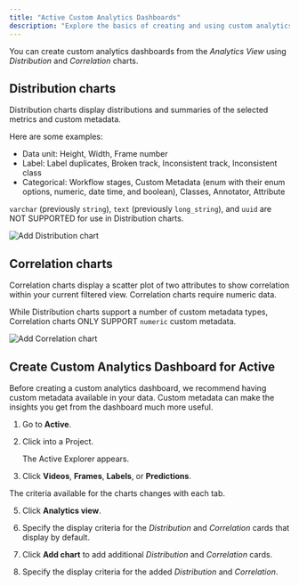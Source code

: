 ```yaml
---
title: "Active Custom Analytics Dashboards"
description: "Explore the basics of creating and using custom analytics dashboards in Active."
---
```



You can create custom analytics dashboards from the _Analytics View_ using _Distribution_ and _Correlation_ charts.

## Distribution charts

Distribution charts display distributions and summaries of the selected metrics and custom metadata.

Here are some examples:

- Data unit: Height, Width, Frame number
- Label: Label duplicates, Broken track, Inconsistent track, Inconsistent class
- Categorical: Workflow stages, Custom Metadata (enum with their enum options, numeric, date time, and boolean), Classes, Annotator, Attribute

<Note>`varchar` (previously `string`), `text` (previously `long_string`), and `uuid` are NOT SUPPORTED for use in Distribution charts.</Note>

![Add Distribution chart](https://storage.googleapis.com/docs-media.encord.com/static/img/active/active-analytics-distribution.gif)

## Correlation charts

Correlation charts display a scatter plot of two attributes to show correlation within your current filtered view. Correlation charts require numeric data.

<Note>While Distribution charts support a number of custom metadata types, Correlation charts ONLY SUPPORT `numeric` custom metadata.</Note>


![Add Correlation chart](https://storage.googleapis.com/docs-media.encord.com/static/img/active/active-analytics-correlation.gif)


## Create Custom Analytics Dashboard for Active

<Tip>Before creating a custom analytics dashboard, we recommend having custom metadata available in your data. Custom metadata can make the insights you get from the dashboard much more useful.</Tip>

1. Go to **Active**.

2. Click into a Project.

   The Active Explorer appears.

4. Click **Videos**, **Frames**, **Labels**, or **Predictions**.

  <Note>The criteria available for the charts changes with each tab.</Note> 

5. Click **Analytics view**.

6. Specify the display criteria for the _Distribution_ and _Correlation_ cards that display by default.

7. Click **Add chart** to add additional _Distribution_ and _Correlation_ cards.

8. Specify the display criteria for the added _Distribution_ and _Correlation_.


